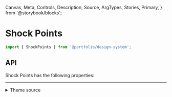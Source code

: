   Canvas,
  Meta,
  Controls,
  Description,
  Source,
  ArgTypes,
  Stories,
  Primary,
} from '@storybook/blocks';


<Meta of={ShockPointsStories} />

# Shock Points

```js
import { ShockPoints } from '@portfolio/design-system';
```

<Primary />

## API

Shock Points has the following properties:

<Controls />

<Stories includePrimary={false} />

<hr />

<details>
<summary>Theme source</summary>

<Source dark language='jsx' code={ThemeFile} />
</details>
